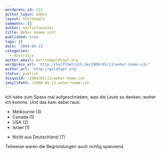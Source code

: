 ```yaml
---
wordpress_id: 113
author_login: admin
layout: PostSimple
comments: []
author: martinlowinski
title: Woher komme ich?
published: true
tags: []
date: '2009-05-13'
categories:
  - Australia
author_email: martin@goldtopf.org
wordpress_url: 'http://halfthetruth.de/2009/05/13/woher-komm-ich/'
author_url: 'http://goldtopf.org'
status: publish
disqusId: /2009/05/13/woher-komm-ich
jekyllPath: /2009-05-13-woher-komm-ich
---
```


Ich habe zum Spass mal aufgeschrieben, was die Leute so denken, woher ich komme. Und das kam dabei raus:

<ul>
  <li>Melbourne (3)</li>
  <li>Canada (1)</li>
  <li>USA (2)</li>
  <li>Israel (1)</li>
</ul>
<ul>
  <li>Nicht aus Deutschland (7)</li>
</ul>
Teilweise waren die Begr&uuml;ndungen auch richtig spannend.

